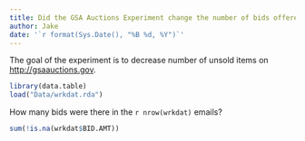 ```yaml
---
title: Did the GSA Auctions Experiment change the number of bids offered by previous users of the system?
author: Jake
date: '`r format(Sys.Date(), "%B %d, %Y")`'
---
```



The goal of the experiment is to decrease number of unsold items on <http://gsaauctions.gov>.

```r
library(data.table)
load("Data/wrkdat.rda")
```

How many bids were there in the `r nrow(wrkdat)` emails?

```r
sum(!is.na(wrkdat$BID.AMT))
```

